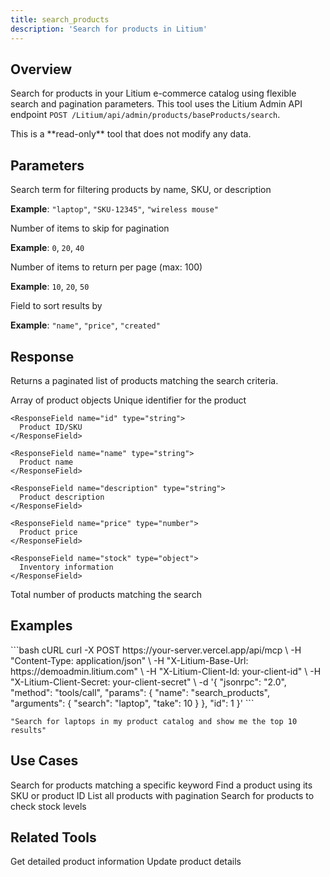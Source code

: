 ```yaml
---
title: search_products
description: 'Search for products in Litium'
---
```


## Overview

Search for products in your Litium e-commerce catalog using flexible search and pagination parameters. This tool uses the Litium Admin API endpoint `POST /Litium/api/admin/products/baseProducts/search`.

<Info>
  This is a **read-only** tool that does not modify any data.
</Info>

## Parameters

<ParamField path="search" type="string" optional>
  Search term for filtering products by name, SKU, or description
  
  **Example**: `"laptop"`, `"SKU-12345"`, `"wireless mouse"`
</ParamField>

<ParamField path="skip" type="number" optional default="0">
  Number of items to skip for pagination
  
  **Example**: `0`, `20`, `40`
</ParamField>

<ParamField path="take" type="number" optional default="20">
  Number of items to return per page (max: 100)
  
  **Example**: `10`, `20`, `50`
</ParamField>

<ParamField path="sort" type="string" optional>
  Field to sort results by
  
  **Example**: `"name"`, `"price"`, `"created"`
</ParamField>

## Response

Returns a paginated list of products matching the search criteria.

<ResponseField name="results" type="array">
  Array of product objects
  
  <Expandable title="Product Object">
    <ResponseField name="systemId" type="string">
      Unique identifier for the product
    </ResponseField>
    
    <ResponseField name="id" type="string">
      Product ID/SKU
    </ResponseField>
    
    <ResponseField name="name" type="string">
      Product name
    </ResponseField>
    
    <ResponseField name="description" type="string">
      Product description
    </ResponseField>
    
    <ResponseField name="price" type="number">
      Product price
    </ResponseField>
    
    <ResponseField name="stock" type="object">
      Inventory information
    </ResponseField>
  </Expandable>
</ResponseField>

<ResponseField name="total" type="number">
  Total number of products matching the search
</ResponseField>

## Examples

<CodeGroup>
```bash cURL
curl -X POST https://your-server.vercel.app/api/mcp \
  -H "Content-Type: application/json" \
  -H "X-Litium-Base-Url: https://demoadmin.litium.com" \
  -H "X-Litium-Client-Id: your-client-id" \
  -H "X-Litium-Client-Secret: your-client-secret" \
  -d '{
    "jsonrpc": "2.0",
    "method": "tools/call",
    "params": {
      "name": "search_products",
      "arguments": {
        "search": "laptop",
        "take": 10
      }
    },
    "id": 1
  }'
```

```text Natural Language (AI)
"Search for laptops in my product catalog and show me the top 10 results"
```
</CodeGroup>

## Use Cases

<AccordionGroup>
  <Accordion title="Find Products by Name" icon="magnifying-glass">
    Search for products matching a specific keyword
  </Accordion>

  <Accordion title="Look Up by SKU" icon="barcode">
    Find a product using its SKU or product ID
  </Accordion>

  <Accordion title="Browse Catalog" icon="boxes-stacked">
    List all products with pagination
  </Accordion>

  <Accordion title="Inventory Check" icon="warehouse">
    Search for products to check stock levels
  </Accordion>
</AccordionGroup>

## Related Tools

<CardGroup cols={2}>
  <Card title="get_product" icon="box" href="/tools/products/get-product">
    Get detailed product information
  </Card>
  <Card title="update_product" icon="pen-to-square" href="/tools/products/update-product">
    Update product details
  </Card>
</CardGroup>

